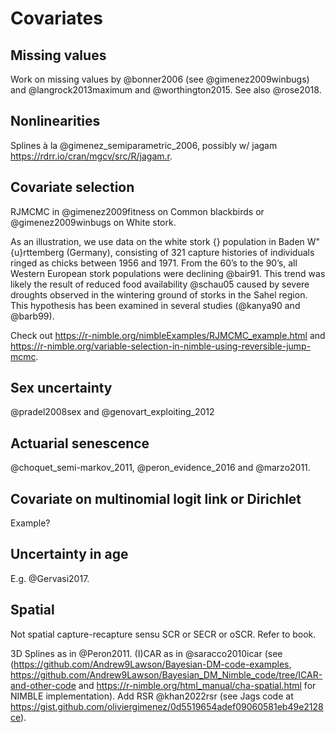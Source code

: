 # Covariates {#covariateschapter}

## Missing values

Work on missing values by @bonner2006 (see @gimenez2009winbugs) and @langrock2013maximum and @worthington2015. See also @rose2018.

## Nonlinearities

Splines à la @gimenez_semiparametric_2006, possibly w/ jagam <https://rdrr.io/cran/mgcv/src/R/jagam.r>. 

## Covariate selection

RJMCMC in @gimenez2009fitness on Common blackbirds or @gimenez2009winbugs on White stork.

As an illustration, we use data on the white stork {\it Ciconia ciconia} population in Baden W\"{u}rttemberg (Germany), consisting of 321 capture histories of individuals ringed as chicks between 1956 and 1971. From the 60's to the 90's, all Western European stork populations were declining @bair91. This trend was likely the result of reduced food availability @schau05 caused by severe droughts observed in the wintering ground of storks in the Sahel region. This hypothesis has been examined in several studies (@kanya90 and @barb99). 

Check out <https://r-nimble.org/nimbleExamples/RJMCMC_example.html> and <https://r-nimble.org/variable-selection-in-nimble-using-reversible-jump-mcmc>.

## Sex uncertainty

@pradel2008sex and @genovart_exploiting_2012

## Actuarial senescence

@choquet_semi-markov_2011, @peron_evidence_2016 and @marzo2011.

## Covariate on multinomial logit link or Dirichlet

Example?

## Uncertainty in age

E.g. @Gervasi2017.

## Spatial

Not spatial capture-recapture sensu SCR or SECR or oSCR. Refer to book.

3D Splines as in @Peron2011. (I)CAR as in @saracco2010icar (see  (<https://github.com/Andrew9Lawson/Bayesian-DM-code-examples>, <https://github.com/Andrew9Lawson/Bayesian_DM_Nimble_code/tree/ICAR-and-other-code> and <https://r-nimble.org/html_manual/cha-spatial.html> for NIMBLE implementation). Add RSR @khan2022rsr (see Jags code at <https://gist.github.com/oliviergimenez/0d5519654adef09060581eb49e2128ce>). 

